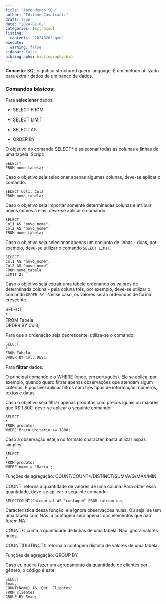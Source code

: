 ```yaml
---
title: "Aprendendo SQL"
author: "Edilene Cavalcanti"
draft: true
date: "2024-02-02"
categories: [Extração]
listing: 
  contents: "20240202.qmd"
execute: 
  warning: false
sidebar: false
bibliography: bibliography.bib
---
```


**Conceito**: SQL significa structured query language. É um método utilizado para extrair dados de um banco de dados.

### Comandos básicos: 

Para **selecionar** dados:

-   SELECT FROM

-   SELECT LIMIT

-   SELECT AS

-   ORDER BY

O objetivo do comando SELECT\* é seleconar todas as colunas e linhas de uma tabela. Script:

| `SELECT*`
| `FROM nome_tabela;`

Caso o objetivo seja selecionar apenas algumas colunas, deve-se aplicar o comando:

| `SELECT Col1, Col2`
| `FROM nome_tabela;`

Caso o objetivo seja importar somente determinadas colunas e atribuir novos nomes a elas, deve-se aplicar o comando:

| `SELECT`
| `Col1 AS "novo_nome",` 
| `Col2 AS "novo_nome"`
| `FROM nome_tabela;`

Caso o objetivo seja selecionar apenas um conjunto de linhas - duas, por exemplo, deve-se utilizar o comando `SELECT LIMIT`.

| `SELECT`
| `Col1 AS "novo_nome",`
| `Col2 AS "novo_nome"`
| `FROM nome_tabela`
| `LIMIT 2;`

Caso o objetivo seja extrair uma tabela ordenando os valores de determinada coluna - pela coluna três, por exemplo, deve-se utilizar o comando `ORDER BY.` Nesse caso, os valores serão ordenados de forma crescente.

| SELECT 
| \*
| FROM Tabela
| ORDER BY Col3;

Para que a ordenação seja decrescente, utiliza-se o comando:

| `SELECT`
| `*`
| `FROM Tabela`
| `ORDER BY Col3 DESC;`

Para **filtrar** dados:

O principal comando é o WHERE (onde, em português). Ele se aplica, por exemplo, quando quero filtrar apenas observações que atendam algum critérios. É possível aplicar filtros com três tipos de informação: números, textos e datas.

Caso o objetivo seja filtrar apenas produtos com preços iguais ou maiores que R\$ 1.800, deve-se aplicar o seguinte comando:

| `SELECT`
| `*`
| `FROM produtos`
| `WHERE Preco_Unitario >= 1800;`

Caso a observação esteja no formato character, basta utilizar aspas simples.

| `SELECT`
| `*`
| `FROM produtos`
| `WHERE name = 'Maria';`

Funções de agregação: COUNT/COUNT\*/DISTINCT/SUM/AVG/MAX/MIN

COUNT: retorna a quantidade de valores de uma coluna. Para obter essa quantidade, deve-se aplicar o seguinte comando:

| `SELECTCOUNT(Categoria) AS "contagem" FROM categorias;`

Característica dessa função: ela ignora observações nulas. Ou seja, se tem uma tabela com NAs, a contagem será apenas dos elementos que não forem NA.

COUNT\*: conta a quantidade de linhas de uma tabela. Não ignora valores nulos.

COUNT(DISTINCT): retorna a contagem distinta de valores de uma tabela.

Funções de agregação: GROUP BY

Caso eu queira fazer um agrupamento da quantidade de clientes por gênero, o código é este:

| `SELECT`
| `Sexo,`
| `COUNT(Nome) AS 'Qnt. Clientes'`
| `FROM clientes`
| `GROUP BY Sexo;`
